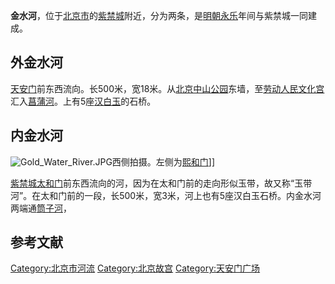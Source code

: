 {{unreferenced|time=2020-05-03T09:02:26+00:00}}
'''金水河'''，位于[[北京市|北京市]]的[[北京故宫|紫禁城]]附近，分为两条，是[[明朝|明朝]][[永乐_(明朝)|永乐]]年间与紫禁城一同建成。

== 外金水河 ==
[[天安门|天安门]]前东西流向。长500米，宽18米。从[[北京中山公园|北京中山公园]]东墙，至[[劳动人民文化宫|劳动人民文化宫]]汇入[[菖蒲河|菖蒲河]]。上有5座[[汉白玉|汉白玉]]的石桥。

== 内金水河 ==
[[File:Gold_Water_River.JPG|thumb]]西侧拍摄。左侧为[[熙和门|熙和门]]]]

[[北京故宫|紫禁城]][[太和门|太和门]]前东西流向的河，因为在太和门前的走向形似玉带，故又称“玉带河”。在太和门前的一段，长500米，宽3米，河上也有5座汉白玉石桥。内金水河两端通[[筒子河|筒子河]]，

== 参考文献 ==
{{Commonscat|Gate of Glorious Harmony (Forbidden City)|内金水河}}
{{Reflist|2}}

[[Category:北京市河流|Category:北京市河流]]
[[Category:北京故宫|Category:北京故宫]]
[[Category:天安门广场|Category:天安门广场]]